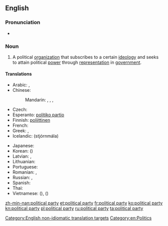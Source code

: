 ==English==
{{wikipedia}}

===Pronunciation===
* {{audio|En-uk-political party.ogg|Audio (UK)}}

===Noun===
{{en-noun|head=[[political]] [[party]]|pl=political parties}}

# A political [[organization]] that subscribes to a certain [[ideology]] and seeks to attain political [[power]] through [[representation]] in [[government]].

====Translations====
{{trans-top|political organization}}
* Arabic: {{t-|ar|حزب سياسي|m|tr=ḥizb siyaasiyy}},  {{t-|ar|حزب|m|tr=ḥizb}}
* Chinese:
*: Mandarin: {{t+|cmn|政黨|sc=Hani}}, {{t+|cmn|政党|tr=zhèngdǎng|sc=Hani}}, {{t+|cmn|黨|sc=Hani}}, {{t+|cmn|党|tr=dǎng|sc=Hani}}
* Czech: {{t+|cs|politická strana|f}}
* Esperanto: [[politiko partio]]
* Finnish: [[poliittinen#Finnish|poliittinen]] {{t+|fi|puolue}}
* French: {{t+|fr|parti politique}}
* Greek: {{t-|el|πολιτικό κόμμα|n|tr=politikó kómma}},  {{qualifier|colloquial}} {{t+|el|κόμμα|n|tr=kómma}}
* Icelandic: (stjórnmála) {{t-|is|flokk}}
{{trans-mid}}
* Japanese: {{t+|ja|政党|tr=せいとう, seitō}}
* Korean: {{t+|ko|정당|tr=jeongdang|sc=Hang}} ({{t+|ko|政黨|sc=Hani}})
* Latvian: {{t-|lv|politiska partija|f}}, {{t-|lv|politiskā partija|f}}
* Lithuanian: {{t-|lt|politinė partija|f}}
* Portuguese: {{t-|pt|partido político|m}}
* Romanian: {{t-|ro|partide politice|n|p}}, {{t-|ro|partid politic|n}}
* Russian: {{t-|ru|политическая партия|f|tr=politíčeskaja pártija}},  {{t+|ru|партия|f|tr=pártija}}
* Spanish: {{t-|es|partido político|m}}
* Thai: {{t-|th|พรรคการเมือง|tr=pák gaan meuang|sc=Thai}}
* Vietnamese: {{t-|vi|chánh đảng}} ({{t-|vi|政黨}}), {{t+|vi|đảng}} ({{t-|vi|黨}})
{{trans-bottom}}

[[Category:English non-idiomatic translation targets]]
[[Category:en:Politics]]

[[zh-min-nan:political party]]
[[et:political party]]
[[fr:political party]]
[[ko:political party]]
[[kn:political party]]
[[pl:political party]]
[[ru:political party]]
[[ta:political party]]